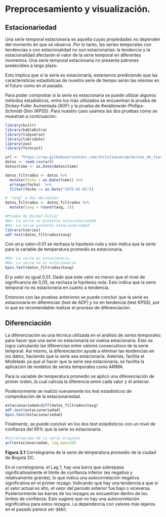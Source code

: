 # Preprocesamiento y visualización.

## Estacionariedad

Una serie temporal estacionaria es aquella cuyas propiedades no dependen del momento en que se observa .Por lo tanto, las series temporales con tendencias o con estacionalidad no son estacionarias: la tendencia y la estacionalidad afectarán el valor de la serie temporal en diferentes momentos. Una serie temporal estacionaria no presenta patrones predecibles a largo plazo. 

Esto implica que si la serie es estacionaria, estariamos prediciendo que las características estadísticas de nuestra serie de tiempo serán las mismas en el futuro como en el pasado.

Para poder comprobar si la serie es estacionaria se puede utilizar algunos métodos estadísticos, entre los más utilizados se encuentran la prueba de Dickey-Fuller Aumentada (ADF) y la prueba de Kwiatkowski-Phillips-Schmidt-Shin (KPSS). Para nuestro caso usamos las dos pruebas como se muestran a continuación:


```r
library(knitr)
library(kableExtra)
library(tidyverse)
library(lubridate)
library(zoo)
library(forecast)

url <- "https://raw.githubusercontent.com/christianveram/Series_de_tiempo/refs/heads/main/bases/temperaturas_final.csv"
datos <- read.csv(url)
datos$time <- as.Date(datos$time)

datos_filtrados <- datos %>%
  mutate(fecha = as.Date(time)) %>%
  arrange(fecha)  %>%
  filter(fecha >= as.Date("1975-01-01"))

# 'tavg' a dos decimales
datos_filtrados <- datos_filtrados %>%
  mutate(tavg = round(tavg, 2))
```


```r
#Prueba de Dicker-Fuller
#Ho: La serie no presenta estacionariedad
#Ha: La serie presenta estacionariedad
library(tseries)
adf.test(datos_filtrados$tavg)
```

Con un p valor=0.01 se rechaza la hipotesis nula y esto indica que la serie para la variable de temperatura promedio es estacionaria.

```r
#Ho: La serie es estacionaria
#Ha: La serie no es estacionaria
kpss.test(datos_filtrados$tavg)
```

El  p valor es igual 0,01. Dado que este valor es menor que el nivel de significancia de 0,05, se rechaza la hipótesis nula. Esto indica que la serie temporal no es estacionaria en cuanto a tendencia.

Entonces con las pruebas anteriores se puede concluir que la serie es estacionaria en diferencias (test de ADF) y no en tendencia (test KPSS), por lo que es recomendable realizar el proceso de diferenciación. 

## Diferenciación

La diferenciación es una técnica utilizada en el análisis de series temporales para hacer que una serie no estacionaria se vuelva estacionaria. Esto se logra calculando las diferencias entre valores consecutivos de la serie temporal. Así mismo, la diferenciación ayuda a eliminar las tendencias en los datos, haciendo que la serie sea estacionaria. Además, facilita el Modelado ya que al hacer que la serie sea estacionaria, se facilita la aplicación de modelos de series temporales como ARIMA.

Para la variable de temperatura promedio se aplicó una diferenciación de primer orden, la cual calcula la diferencia entre cada valor y el anterior.

Posteriormente se realizó nuevamente los test estadísticos de comprobación de la estacionariedad.

```r
estacionariedad=diff(datos_filtrados$tavg)
adf.test(estacionariedad)
kpss.test(estacionariedad)
```
Finalmente, se puede concluir en los dos test estadísticos con un nivel de confianza del 95% que la serie es estacionaria. 

```r
#Correlograma de la serie original
acf(estacionariedad, lag.max=34)
```

**Figura 3.1** Correlograma de la serie de temperatura promedio de la ciudad de Bogotá DC.


En el correlograma, el Lag 1, hay una barra que sobrepasa significativamente el límite de confianza inferior (es negativa y relativamente grande), lo que indica una autocorrelación negativa significativa en el primer rezago. Indicando que hay una tendencia a que si el valor actual es alto, el valor del período anterior fue bajo o viceversa.
Posteriormente las barras de los rezagos se encuentran dentro de los límites de confianza. Esto sugiere que no hay una autocorrelación significativa para estos rezagos. La dependencia con valores más lejanos en el pasado parece ser débil.



